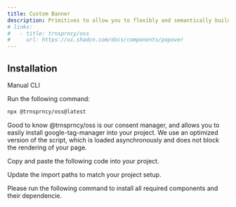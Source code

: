 ```yaml
---
title: Custom Banner
description: Primitives to allow you to flexibly and semantically build your own banner.
# links:
#   - title: trnsprncy/oss
#     url: https://ui.shadcn.com/docs/components/popover
---
```


<ComponentPreview name="custom-banner" />

## Installation

<Tabs defaultValue="manual">

<TabsList>
  <TabsTrigger value="manual">Manual</TabsTrigger>
  <TabsTrigger value="cli">CLI</TabsTrigger>
</TabsList>

<TabsContent value="manual">

<Steps>

<Step>Run the following command:</Step>

```bash
npx @trnsprncy/oss@latest
```

<Alert className="mt-4" variant="info">
  <MdxIcons.Info className="size-4" />
  <AlertTitle>Good to know</AlertTitle>
  <AlertDescription>
    @trnsprncy/oss is our consent manager, and allows you to easily install
    google-tag-manager into your project. We use an optimized version of the
    script, which is loaded asynchronously and does not block the rendering of
    your page.
  </AlertDescription>
</Alert>

<Step>Copy and paste the following code into your project.</Step>

<ComponentSource name="fake-banner-demo" />

<Step>Update the import paths to match your project setup.</Step>

</Steps>

</TabsContent>

<TabsContent value="cli">
  <Steps>
    <Step>
      Please run the following command to install all required components and
      their dependencie.
    </Step>
  </Steps>
</TabsContent>
</Tabs>
